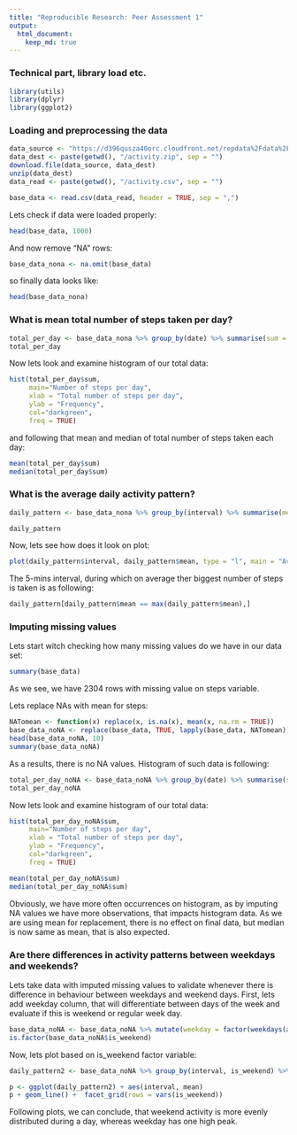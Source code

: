 ---
title: "Reproducible Research: Peer Assessment 1"
output: 
  html_document:
    keep_md: true
---

### Technical part, library load etc. 

```{r,echo=TRUE,results='hide', message=FALSE, warning=FALSE}
library(utils)
library(dplyr)
library(ggplot2)  
```

### Loading and preprocessing the data


```{r,echo=TRUE,results='hide', message=FALSE, warning=FALSE}
data_source <- "https://d396qusza40orc.cloudfront.net/repdata%2Fdata%2Factivity.zip"
data_dest <- paste(getwd(), "/activity.zip", sep = "")
download.file(data_source, data_dest)
unzip(data_dest)
data_read <- paste(getwd(), "/activity.csv", sep = "")

base_data <- read.csv(data_read, header = TRUE, sep = ",")

```
Lets check if data were loaded properly:

```{r}
head(base_data, 1000)
```
And now remove "NA" rows:

```{r}
base_data_nona <- na.omit(base_data)
```
so finally data looks like:

```{r}
head(base_data_nona)
```

### What is mean total number of steps taken per day?

```{r}
total_per_day <- base_data_nona %>% group_by(date) %>% summarise(sum = sum(steps))
total_per_day
```

Now lets look and examine histogram of our total data:

```{r}
hist(total_per_day$sum, 
     main="Number of steps per day", 
     xlab = "Total number of steps per day", 
     ylab = "Frequency", 
     col="darkgreen", 
     freq = TRUE)

```

and following that mean and median of total number of steps taken each day:

```{r}
mean(total_per_day$sum)
median(total_per_day$sum)
```

### What is the average daily activity pattern?

```{r}
daily_pattern <- base_data_nona %>% group_by(interval) %>% summarise(mean = mean(steps))
```

```{r}
daily_pattern
```

Now, lets see how does it look on plot:

```{r}
plot(daily_pattern$interval, daily_pattern$mean, type = "l", main = "Avarage number of steps across a day in 5-mins intervals", xlab = "Minutes", ylab = "Avg number of steps", col="darkgreen")

```

The 5-mins interval, during which on average ther biggest number of steps is taken is as following:

```{r}
daily_pattern[daily_pattern$mean == max(daily_pattern$mean),]

```

### Imputing missing values
Lets start witch checking how many missing values do we have in our data set:

```{r}
summary(base_data)
```

As we see, we have 2304 rows with missing value on steps variable. 

Lets replace NAs with mean for steps:

```{r}
NATomean <- function(x) replace(x, is.na(x), mean(x, na.rm = TRUE))
base_data_noNA <- replace(base_data, TRUE, lapply(base_data, NATomean))
head(base_data_noNA, 10)
summary(base_data_noNA)
```

As a results, there is no NA values. Histogram of such data is following:

```{r}
total_per_day_noNA <- base_data_noNA %>% group_by(date) %>% summarise(sum = sum(steps))
total_per_day_noNA
```

Now lets look and examine histogram of our total data:

```{r}
hist(total_per_day_noNA$sum, 
     main="Number of steps per day", 
     xlab = "Total number of steps per day", 
     ylab = "Frequency", 
     col="darkgreen", 
     freq = TRUE)

mean(total_per_day_noNA$sum)
median(total_per_day_noNA$sum)
```

Obviously, we have more often occurrences on histogram, as by imputing NA values we have more observations, that impacts histogram data. As we are using mean for replacement, there is no effect on final data, but median is now same as mean, that is also expected. 

### Are there differences in activity patterns between weekdays and weekends?

Lets take data with imputed missing values to validate whenever there is difference in behaviour between weekdays and weekend days. 
First, lets add weekday column, that will differentiate between days of the week and evaluate if this is weekend or regular week day. 

```{r}
base_data_noNA <- base_data_noNA %>% mutate(weekday = factor(weekdays(as.Date(date)))) %>% mutate(is_weekend = factor(ifelse(weekdays(as.Date(date)) %in% c("Saturday", "Sunday"), "weekend", "weekday")))
is.factor(base_data_noNA$is_weekend)
```
Now, lets plot based on is_weekend factor variable:

```{r}
daily_pattern2 <- base_data_noNA %>% group_by(interval, is_weekend) %>% summarise(mean = mean(steps))

p <- ggplot(daily_pattern2) + aes(interval, mean) 
p + geom_line() +  facet_grid(rows = vars(is_weekend))
```

Following plots, we can conclude, that weekend activity is more evenly distributed during a day, whereas weekday has one high peak. 
